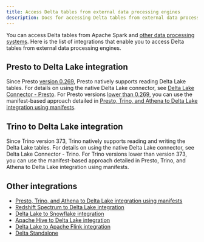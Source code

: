 ```yaml
---
title: Access Delta tables from external data processing engines
description: Docs for accessing Delta tables from external data processing engines
---
```


You can access Delta tables from Apache Spark and [other data processing systems](https://delta.io/integrations/). Here is the list of integrations that enable you to access Delta tables from external data processing engines.

## Presto to Delta Lake integration

Since Presto [version 0.269](https://prestodb.io/docs/0.269/release/release-0.269.html#delta-lake-connector-changes), Presto natively supports reading Delta Lake tables. For details on using the native Delta Lake connector, see [Delta Lake Connector - Presto](https://prestodb.io/docs/current/connector/deltalake.html). For Presto versions [lower than 0.269](https://prestodb.io/docs/0.269/release/release-0.269.html#delta-lake-connector-changes), you can use the manifest-based approach detailed in [Presto, Trino, and Athena to Delta Lake integration using manifests](https://docs.delta.io/latest/presto-integration.html).

## Trino to Delta Lake integration

Since Trino version 373, Trino natively supports reading and writing the Delta Lake tables. For details on using the native Delta Lake connector, see Delta Lake Connector - Trino. For Trino versions lower than version 373, you can use the manifest-based approach detailed in Presto, Trino, and Athena to Delta Lake integration using manifests.

## Other integrations

- [Presto, Trino, and Athena to Delta Lake integration using manifests](/latest/presto-integration.html)
- [Redshift Spectrum to Delta Lake integration](/latest/redshift-spectrum-integration.html)
- [Delta Lake to Snowflake integration](/snowflake-integration.html)
- [Apache Hive to Delta Lake integration](/latest/hive-integration.html)
- [Delta Lake to Apache Flink integration](/latest/flink-integration.html)
- [Delta Standalone](/latest/delta-standalone.html)
